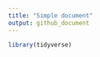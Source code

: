 ```yaml
---
title: "Simple document"
output: github_document
---
```


```r
library(tidyverse)
```


